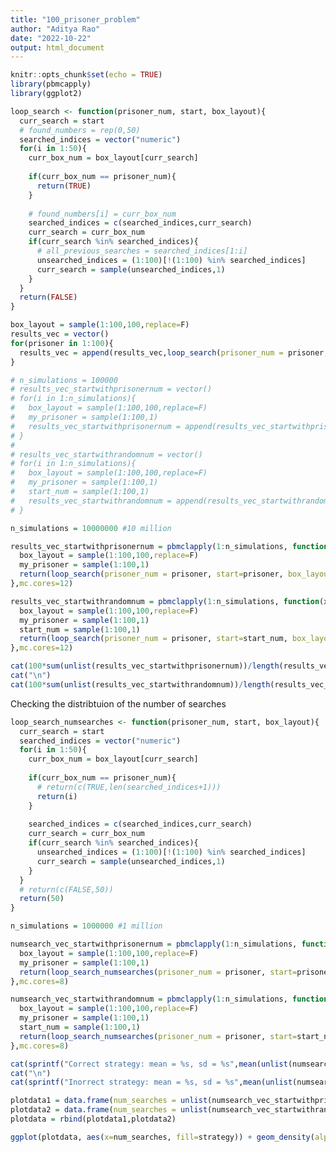 ```yaml
---
title: "100_prisoner_problem"
author: "Aditya Rao"
date: "2022-10-22"
output: html_document
---
```


```r
knitr::opts_chunk$set(echo = TRUE)
library(pbmcapply)
library(ggplot2)
```

```r
loop_search <- function(prisoner_num, start, box_layout){
  curr_search = start
  # found_numbers = rep(0,50)
  searched_indices = vector("numeric")
  for(i in 1:50){
    curr_box_num = box_layout[curr_search]
    
    if(curr_box_num == prisoner_num){
      return(TRUE)
    }
    
    # found_numbers[i] = curr_box_num
    searched_indices = c(searched_indices,curr_search)
    curr_search = curr_box_num
    if(curr_search %in% searched_indices){
      # all_previous_searches = searched_indices[1:i]
      unsearched_indices = (1:100)[!(1:100) %in% searched_indices]
      curr_search = sample(unsearched_indices,1)
    }
  }
  return(FALSE)
}
```


```r
box_layout = sample(1:100,100,replace=F)
results_vec = vector()
for(prisoner in 1:100){
  results_vec = append(results_vec,loop_search(prisoner_num = prisoner, start=prisoner, box_layout=box_layout))
}
```

```r
# n_simulations = 100000
# results_vec_startwithprisonernum = vector()
# for(i in 1:n_simulations){
#   box_layout = sample(1:100,100,replace=F)
#   my_prisoner = sample(1:100,1)
#   results_vec_startwithprisonernum = append(results_vec_startwithprisonernum,loop_search(prisoner_num = prisoner, start=prisoner, box_layout=box_layout))
# }
# 
# results_vec_startwithrandomnum = vector()
# for(i in 1:n_simulations){
#   box_layout = sample(1:100,100,replace=F)
#   my_prisoner = sample(1:100,1)
#   start_num = sample(1:100,1)
#   results_vec_startwithrandomnum = append(results_vec_startwithrandomnum,loop_search(prisoner_num = prisoner, start=start_num, box_layout=box_layout))
# }
```

```r
n_simulations = 10000000 #10 million

results_vec_startwithprisonernum = pbmclapply(1:n_simulations, function(x){
  box_layout = sample(1:100,100,replace=F)
  my_prisoner = sample(1:100,1)
  return(loop_search(prisoner_num = prisoner, start=prisoner, box_layout=box_layout))
},mc.cores=12)

results_vec_startwithrandomnum = pbmclapply(1:n_simulations, function(x){
  box_layout = sample(1:100,100,replace=F)
  my_prisoner = sample(1:100,1)
  start_num = sample(1:100,1)
  return(loop_search(prisoner_num = prisoner, start=start_num, box_layout=box_layout))
},mc.cores=12)

```

```r
cat(100*sum(unlist(results_vec_startwithprisonernum))/length(results_vec_startwithprisonernum))
cat("\n")
cat(100*sum(unlist(results_vec_startwithrandomnum))/length(results_vec_startwithrandomnum))
```


Checking the distribtuion of the number of searches
```r
loop_search_numsearches <- function(prisoner_num, start, box_layout){
  curr_search = start
  searched_indices = vector("numeric")
  for(i in 1:50){
    curr_box_num = box_layout[curr_search]
    
    if(curr_box_num == prisoner_num){
      # return(c(TRUE,len(searched_indices+1)))
      return(i)
    }
    
    searched_indices = c(searched_indices,curr_search)
    curr_search = curr_box_num
    if(curr_search %in% searched_indices){
      unsearched_indices = (1:100)[!(1:100) %in% searched_indices]
      curr_search = sample(unsearched_indices,1)
    }
  }
  # return(c(FALSE,50))
  return(50)
}
```


```r
n_simulations = 1000000 #1 million

numsearch_vec_startwithprisonernum = pbmclapply(1:n_simulations, function(x){
  box_layout = sample(1:100,100,replace=F)
  my_prisoner = sample(1:100,1)
  return(loop_search_numsearches(prisoner_num = prisoner, start=prisoner, box_layout=box_layout))
},mc.cores=8)

numsearch_vec_startwithrandomnum = pbmclapply(1:n_simulations, function(x){
  box_layout = sample(1:100,100,replace=F)
  my_prisoner = sample(1:100,1)
  start_num = sample(1:100,1)
  return(loop_search_numsearches(prisoner_num = prisoner, start=start_num, box_layout=box_layout))
},mc.cores=8)

```

```r
cat(sprintf("Correct strategy: mean = %s, sd = %s",mean(unlist(numsearch_vec_startwithprisonernum)),sd(unlist(numsearch_vec_startwithprisonernum)) ))
cat("\n")
cat(sprintf("Inorrect strategy: mean = %s, sd = %s",mean(unlist(numsearch_vec_startwithrandomnum)),sd(unlist(numsearch_vec_startwithrandomnum)) ))
```


```r
plotdata1 = data.frame(num_searches = unlist(numsearch_vec_startwithprisonernum), strategy = "Correct loop")
plotdata2 = data.frame(num_searches = unlist(numsearch_vec_startwithrandomnum), strategy = "Incorrect loop")
plotdata = rbind(plotdata1,plotdata2)

ggplot(plotdata, aes(x=num_searches, fill=strategy)) + geom_density(alpha=0.4)

```














